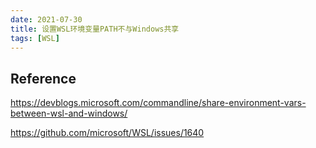 ```yaml
---
date: 2021-07-30
title: 设置WSL环境变量PATH不与Windows共享
tags: [WSL]
---
```


## Reference

https://devblogs.microsoft.com/commandline/share-environment-vars-between-wsl-and-windows/

https://github.com/microsoft/WSL/issues/1640
